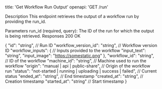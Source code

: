 title: 'Get Workflow Run Output'
openapi: 'GET /run'

Description
This endpoint retrieves the output of a workflow run by providing the run_id.

Parameters
run_id (required, query): The ID of the run for which the output is being retrieved.
Responses
200 OK



{
  "id": "string",  // Run ID
  "workflow_version_id": "string",  // Workflow version ID
  "workflow_inputs": {  // Inputs provided to the workflow
    "input_text": "string",
    "input_image": "https://somestatic.png"
  },
  "workflow_id": "string",  // ID of the workflow
  "machine_id": "string",  // Machine used to run the workflow
  "origin": "manual | api | public-share",  // Origin of the workflow run
  "status": "not-started | running | uploading | success | failed",  // Current status
  "ended_at": "string",  // End timestamp
  "created_at": "string",  // Creation timestamp
  "started_at": "string"  // Start timestamp
}